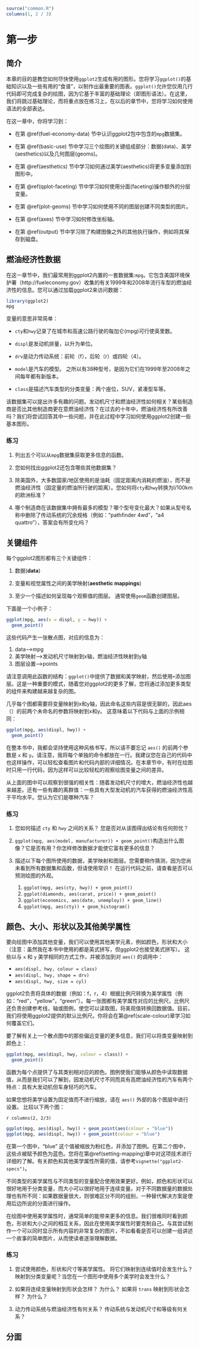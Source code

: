 ```r
source("common.R")
columns(1, 2 / 3)
```

# 第一步 {#getting-started}  

## 简介  

本章的目的是教您如何尽快使用`ggplot2`生成有用的图形。您将学习`ggplot()`的基础知识以及一些有用的“食谱”，以制作出最重要的图表。`ggplot()`允许您仅用几行代码即可完成复杂的绘图，因为它基于丰富的基础理论（即图形语法）。在这里，我们将跳过基础理论，而将重点放在练习上，在以后的章节中，您将学习如何使用语法的全部表达。  

在这一章中，你将学习到：  

- 在第 \@ref(fuel-economy-data) 节中认识ggplot2包中包含的`mpg`数据集。  

- 在第 \@ref(basic-use) 节中学习三个绘图的关键组成部分：数据(data)、美学(aesthetics)以及几何图层(geoms)。  

- 在第 \@ref(aesthetics) 节中学习如何通过美学(aesthetics)将更多变量添加到图形中。  

- 在第 \@ref(qplot-faceting) 节中学习如何使用分面(faceting)操作额外的分层变量。  

- 在第 \@ref(plot-geoms) 节中学习如何使用不同的图层创建不同类型的图片。  

- 在第 \@ref(axes) 节中学习如何修改坐标轴。  

- 在第 \@ref(output) 节中学习除了构建图像之外的其他执行操作，例如将其保存到磁盘。  


## 燃油经济性数据 {#fuel-economy-data}  

在这一章节中，我们最常用到ggplot2内置的一套数据集:`mpg`。它包含美国环境保护署（http://fueleconomy.gov）收集的有关1999年和2008年流行车型的燃油经济性的信息。您可以通过加载ggplot2来访问数据：  

```r
library(ggplot2)
mpg
```

变量的意思非常简单：  

- `cty`和`hwy`记录了在城市和高速公路行驶的每加仑(mpg)可行使英里数。  

- `displ`是发动机排量，以升为单位。  

- `drv`是动力传动系统：前轮（f），后轮（r）或四轮（4）。  

- `model`是汽车的模型。 之所以有38种型号，是因为它们在1999年至2008年之间每年都有新版本。  

- `class`是描述汽车类型的分类变量：两个座位，SUV，紧凑型车等。  

该数据集可以提出许多有趣的问题。发动机尺寸和燃油经济性如何相关？某些制造商是否比其他制造商更在意燃油经济性？在过去的十年中，燃油经济性有所改善吗？我们将尝试回答其中一些问题，并在此过程中学习如何使用ggplot2创建一些基本图形。  

### 练习  

1. 列出五个可以从`mpg`数据集获取更多信息的函数。  

2. 您如何找出ggplot2还包含哪些其他数据集？  

3. 除美国外，大多数国家/地区使用的是油耗（固定距离内消耗的燃油），而不是燃油经济性（固定量的燃油所行驶的距离）。您如何将`cty`和`hwy`转换为l/100km的欧洲标准？  

4. 哪个制造商在该数据集中拥有最多的模型？哪个型号变化最大？如果从型号名称中删除了传动系统的冗余规格（例如：“pathfinder 4wd”，“a4 quattro”），答案会有所变化吗？  

## 关键组件 {#basic-use}  

每个ggplot2图形都有三个关键组件：  

1. 数据(__data__)  

2. 变量和视觉属性之间的美学映射(__aesthetic mappings__)  

3. 至少一个描述如何呈现每个观察值的图层。 通常使用`geom`函数创建图层。  

下面是一个小例子：  

```r
ggplot(mpg, aes(x = displ, y = hwy)) + 
  geom_point()
```

这些代码产生一张散点图，对应的信息为：  

1. data-->mpg  
2. 美学映射-->发动机尺寸映射到x轴，燃油经济性映射到y轴  
3. 图层设置-->points  

请注意调用此函数的结构：`ggplot()`中提供了数据和美学映射，然后使用`+`添加图层。这是一种重要的模式，随着您对ggplot2的更多了解，您将通过添加更多类型的组件来构建越来越复杂的图。  

几乎每个图都需要将变量映射到x和y轴，因此命名这些内容是很无聊的，因此aes（）的前两个未命名的参数将映射到x和y。 这意味着以下代码与上面的示例相同：

```r
ggplot(mpg, aes(displ, hwy)) +
  geom_point()
```

在整本书中，我都会坚持使用这种风格书写，所以请不要忘记 `aes()` 的前两个参数是 `x` 和 `y`。请注意，我将每个单独的命令都放在一行。我建议您在自己的代码中也这样操作，可以轻松查看图片和代码内部的详细情况。在本章节中，有时在绘图时只用一行代码，因为这样可以比较轻松的观察绘图变量之间的差异。  

从上面的图中可以观察到很强的相关性：随着发动机尺寸的增大，燃油经济性也越来越差。还有一些有趣的离群值：一些具有大型发动机的汽车获得的燃油经济性高于平均水平。您认为它们是哪种汽车？  

### 练习  

1. 您如何描述 `cty` 和 `hwy` 之间的关系？ 您是否对从该图得出结论有任何担忧？  

2. `ggplot(mpg, aes(model, manufacturer)) + geom_point()`构造出什么图像？它是否有用？你怎样修改数据才能使它富有更多的信息？  

3. 描述以下每个图所使用的数据，美学映射和图层。您需要稍作猜测，因为您尚未看到所有数据集和函数，但请使用常识！ 在运行代码之前，请查看是否可以预测绘图的外观。  

   1. `ggplot(mpg, aes(cty, hwy)) + geom_point()`
   2. `ggplot(diamonds, aes(carat, price)) + geom_point()`
   3. `ggplot(economics, aes(date, unemploy)) + geom_line()`
   4. `ggplot(mpg, aes(cty)) + geom_histogram()`
   
## 颜色、大小、形状以及其他美学属性  

要向绘图中添加其他变量，我们可以使用其他美学元素，例如颜色，形状和大小（注意：虽然我在本书中使用的都是英式拼写，但ggplot2也接受美式拼写）。 这些以与 `x` 和 `y` 美学相同的方式工作，并被添加到对 `aes()` 的调用中：  

* `aes(displ, hwy, colour = class)`
* `aes(displ, hwy, shape = drv)`
* `aes(displ, hwy, size = cyl)`  

ggplot2负责将具体的数据（例如：f，r，4）根据比例尺转换为美学属性（例如：“red”，“yellow”，“green”）。每一张图都有美学属性对应的比例尺。比例尺还负责创建参考线，轴或图例，使您可以读取图，将美观值转换回数据值。目前，我们将使用ggplot2提供的默认比例尺。你将会在第\@ref(scale-colour)章学习如何覆盖它们。  

要了解有关上一个散点图中的那些偏远变量的更多信息，我们可以将类变量映射到颜色上：  

```r
ggplot(mpg, aes(displ, hwy, colour = class)) + 
  geom_point()
```

函数为每个点提供了与其类别相对应的颜色。图例使我们能够从颜色中读取数据值，从而是我们可以了解到，因发动机尺寸不同而具有高燃油经济性的汽车有两个特点：具有大发动机但车身轻巧的汽车。  

如果您想将美学设置为固定值而不进行缩放，请在 `aes()` 外部的各个图层中进行设置。 比较以下两个图：  

`r columns(2, 2/3)`
```r
ggplot(mpg, aes(displ, hwy)) + geom_point(aes(colour = "blue"))
ggplot(mpg, aes(displ, hwy)) + geom_point(colour = "blue")
```

在第一个图中，"blue" 这个值被缩放为粉红色，并添加了图例。在第二个图中，这些点被赋予颜色为蓝色。您将在第\@ref(setting-mapping)章中对这项技术进行详细的了解。有关颜色和其他美学属性所需的值，请参考`vignette("ggplot2-specs")`。  

不同类型的美学属性与不同类型的变量配合使用效果更好。例如，颜色和形状可以很好地用于分类变量，而大小可以很好地用于连续变量。对于不同数据量的数据处理也有所不同：如果数据量很大，则很难区分不同的组别，一种替代解决方案是使用后边所说的分面进行操作。  

在绘图中使用美学属性时，通常简单的能带来更多的信息。我们很难同时看到颜色，形状和大小之间的相互关系，因此在使用美学属性时要克制自己。与其尝试制作一个可以同时显示所有内容的非常复杂的图片，不如看看是否可以创建一组讲述一个故事的简单图片，从而使读者逐渐理解数据。  

### 练习  

1. 尝试使用颜色，形状和尺寸等美学属性。 将它们映射到连续值时会发生什么？映射到分类变量呢？当您在一个图形中使用多个美学时会发生什么？  

2. 如果将连续变量映射到形状会怎样？ 为什么？ 如果将 `trans` 映射到形状会怎样？ 为什么？  

3. 动力传动系统与燃油经济性有何关系？ 传动系统与发动机尺寸和等级有何关系？  

## 分面 {#qplot-faceting}  


